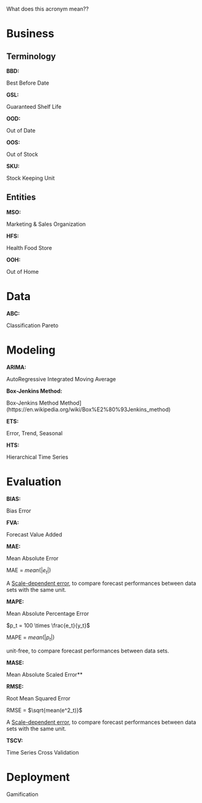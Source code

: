 
What does this acronym mean??
  
# Business {.unnumbered}


## Terminology {.unnumbered}

::: {#def-BBD}
**BBD:**

Best Before Date
:::

::: {#def-GSL}
**GSL:**

Guaranteed Shelf Life
:::

::: {#def-OOD}
**OOD:**

Out of Date
:::

::: {#def-OOS}
**OOS:**

Out of Stock
:::

::: {#def-SKU}
**SKU:**

Stock Keeping Unit
:::

## Entities {.unnumbered}

::: {#def-MSO}
**MSO:**

Marketing & Sales Organization
:::

::: {#def-HFS}
**HFS:**

Health Food Store
:::

::: {#def-OOH}
**OOH:**

Out of Home
:::

# Data {.unnumbered}

::: {#def-ABC}
**ABC:**

Classification Pareto
:::

# Modeling {.unnumbered}

::: {#def-ARIMA}
**ARIMA:**

AutoRegressive Integrated Moving Average
:::

::: {#def-BOX-JENKINS}
**Box-Jenkins Method:**

Box-Jenkins Method Method\](https://en.wikipedia.org/wiki/Box%E2%80%93Jenkins_method)
:::

::: {#def-ETS}
**ETS:**

Error, Trend, Seasonal
:::

::: {#def-HTS}
**HTS:**

Hierarchical Time Series
:::

# Evaluation {.unnumbered}

::: {#def-BIAS}
**BIAS:**

Bias Error
:::

::: {#def-FVA}
**FVA:**

Forecast Value Added
:::

::: {#def-MAE}
**MAE:**

Mean Absolute Error

MAE = $mean(|e_t|)$

A [Scale-dependent error](https://otexts.com/fpp3/accuracy.html#scale-dependent-errors), to compare forecast performances between data sets with the same unit.
:::

::: {#def-MAPE}
**MAPE:**

Mean Absolute Percentage Error

$p_t = 100 \times \frac{e_t}{y_t}$

MAPE = $mean(|p_t|)$

unit-free, to compare forecast performances between data sets.
:::

::: {#def-MASE}
**MASE:**

Mean Absolute Scaled Error\*\*
:::

::: {#def-RMSE}
**RMSE:**

Root Mean Squared Error

RMSE = $\sqrt{mean(e^2_t)}$

A [Scale-dependent error](https://otexts.com/fpp3/accuracy.html#scale-dependent-errors), to compare forecast performances between data sets with the same unit.
:::

::: {#def-TSCV}
**TSCV:**

Time Series Cross Validation
:::

# Deployment {.unnumbered}

::: {#def-GAME}
Gamification
:::
